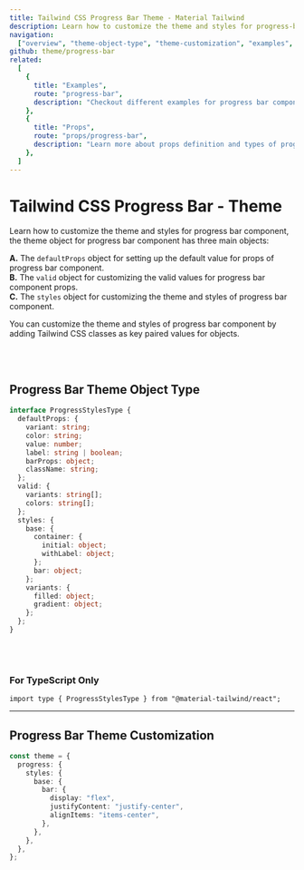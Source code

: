 ```yaml
---
title: Tailwind CSS Progress Bar Theme - Material Tailwind
description: Learn how to customize the theme and styles for progress-bar component.
navigation:
  ["overview", "theme-object-type", "theme-customization", "examples", "props"]
github: theme/progress-bar
related:
  [
    {
      title: "Examples",
      route: "progress-bar",
      description: "Checkout different examples for progress bar component.",
    },
    {
      title: "Props",
      route: "props/progress-bar",
      description: "Learn more about props definition and types of progress bar component.",
    },
  ]
---
```


# Tailwind CSS Progress Bar - Theme

<span id="overview" className="scroll-mt-48" />

Learn how to customize the theme and styles for progress bar component, the theme object for progress bar component has three main objects:

**A.** The <Code>defaultProps</Code> object for setting up the default value for props of progress bar component.<br />
**B.** The <Code>valid</Code> object for customizing the valid values for progress bar component props.<br />
**C.** The <Code>styles</Code> object for customizing the theme and styles of progress bar component.<br />

You can customize the theme and styles of progress bar component by adding Tailwind CSS classes as key paired values for objects.

<br />
<br />

## Progress Bar Theme Object Type

<span id="theme-object-type" className="scroll-mt-48" />

```ts
interface ProgressStylesType {
  defaultProps: {
    variant: string;
    color: string;
    value: number;
    label: string | boolean;
    barProps: object;
    className: string;
  };
  valid: {
    variants: string[];
    colors: string[];
  };
  styles: {
    base: {
      container: {
        initial: object;
        withLabel: object;
      };
      bar: object;
    };
    variants: {
      filled: object;
      gradient: object;
    };
  };
}
```

<br />
<br />

### For TypeScript Only

```tsx
import type { ProgressStylesType } from "@material-tailwind/react";
```

---

## Progress Bar Theme Customization

<span id="theme-customization" className="scroll-mt-48" />

```ts
const theme = {
  progress: {
    styles: {
      base: {
        bar: {
          display: "flex",
          justifyContent: "justify-center",
          alignItems: "items-center",
        },
      },
    },
  },
};
```

<span id="examples" className="scroll-mt-48" />
<span id="props" className="scroll-mt-48" />
